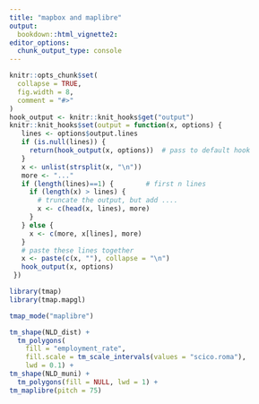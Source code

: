 ```yaml
---
title: "mapbox and maplibre"
output: 
  bookdown::html_vignette2:
editor_options: 
  chunk_output_type: console
---
```


```r
knitr::opts_chunk$set(
  collapse = TRUE,
  fig.width = 8,
  comment = "#>"
)
hook_output <- knitr::knit_hooks$get("output")
knitr::knit_hooks$set(output = function(x, options) {
   lines <- options$output.lines
   if (is.null(lines)) {
     return(hook_output(x, options))  # pass to default hook
   }
   x <- unlist(strsplit(x, "\n"))
   more <- "..."
   if (length(lines)==1) {        # first n lines
     if (length(x) > lines) {
       # truncate the output, but add ....
       x <- c(head(x, lines), more)
     }
   } else {
     x <- c(more, x[lines], more)
   }
   # paste these lines together
   x <- paste(c(x, ""), collapse = "\n")
   hook_output(x, options)
 })

```



```r
library(tmap)
library(tmap.mapgl)
```


```r
tmap_mode("maplibre")

tm_shape(NLD_dist) +
  tm_polygons(
    fill = "employment_rate", 
    fill.scale = tm_scale_intervals(values = "scico.roma"),
    lwd = 0.1) +
tm_shape(NLD_muni) +
  tm_polygons(fill = NULL, lwd = 1) +
tm_maplibre(pitch = 75)
```

